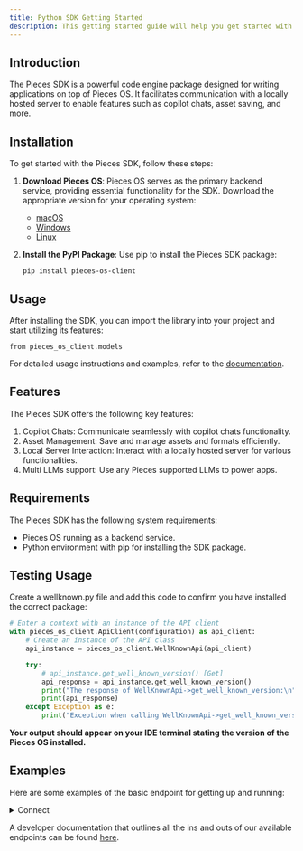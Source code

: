 ```yaml
---
title: Python SDK Getting Started
description: This getting started guide will help you get started with the Pieces for Developers Python SDK.
---
```


## Introduction

The Pieces SDK is a powerful code engine package designed for writing applications on top of Pieces OS. It facilitates communication with a locally hosted server to enable features such as copilot chats, asset saving, and more.

## Installation

To get started with the Pieces SDK, follow these steps:

1. **Download Pieces OS**: Pieces OS serves as the primary backend service, providing essential functionality for the SDK. Download the appropriate version for your operating system:
   - [macOS](https://docs.pieces.app/installation-getting-started/macos)
   - [Windows](https://docs.pieces.app/installation-getting-started/windows)
   - [Linux](https://docs.pieces.app/installation-getting-started/linux)

2. **Install the PyPI Package**: Use pip to install the Pieces SDK package:
   ```shell
   pip install pieces-os-client
   ```

## Usage
After installing the SDK, you can import the library into your project and start utilizing its features:

```shell
from pieces_os_client.models
```
For detailed usage instructions and examples, refer to the [documentation](https://docs.pieces.app/).

## Features
The Pieces SDK offers the following key features:

1. Copilot Chats: Communicate seamlessly with copilot chats functionality.
2. Asset Management: Save and manage assets and formats efficiently.
3. Local Server Interaction: Interact with a locally hosted server for various functionalities.
4. Multi LLMs support: Use any Pieces supported LLMs to power apps.

## Requirements
The Pieces SDK has the following system requirements:

- Pieces OS running as a backend service.
- Python environment with pip for installing the SDK package.

## Testing Usage

Create a wellknown.py file and add this code to confirm you have installed the correct package:

```python
# Enter a context with an instance of the API client
with pieces_os_client.ApiClient(configuration) as api_client:
    # Create an instance of the API class
    api_instance = pieces_os_client.WellKnownApi(api_client)

    try:
        # api_instance.get_well_known_version() [Get]
        api_response = api_instance.get_well_known_version()
        print("The response of WellKnownApi->get_well_known_version:\n")
        print(api_response)
    except Exception as e:
        print("Exception when calling WellKnownApi->get_well_known_version: %s\n" % e)
```

**Your output should appear on your IDE terminal stating the version of the Pieces OS installed.**

## Examples
Here are some examples of the basic endpoint for getting up and running:


<details>
<summary>Connect</summary>

When developing and creating an application on top of Pieces OS, it is important that you authenticate with the application itself when performing requests.

To 'connect' your application (this Python project) to the server, you will need to make a POST request to the `api_instance.connect()` endpoint of the API and print the response.

```python
# Enter a context with an instance of the API client
with pieces_os_client.ApiClient(configuration) as api_client:
    # Create an instance of the API class
    api_instance = pieces_os_client.ConnectorApi(api_client)
    seeded_connector_connection = pieces_os_client.SeededConnectorConnection()
    # SeededConnectorConnection |  (optional)
    try:
        # api_instance.connect() [POST]
        api_response = api_instance.connect(seeded_connector_connection=seeded_connector_connection)
        print("The response of ConnectorApi->connect:\n")
        print(api_response)
    except Exception as e:
        print("Exception when calling ConnectorApi->connect: %s\n" % e)

```

</details>

A developer documentation that outlines all the ins and outs of our available endpoints can be found [here](https://github.com/pieces-app/pieces-os-client-sdk-for-python/tree/main/docs).
